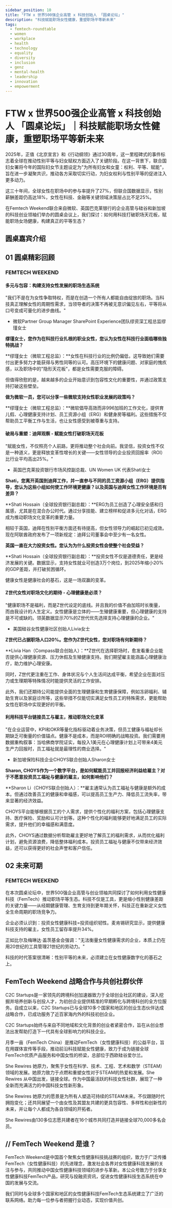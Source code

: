 ```yaml
---
sidebar_position: 10
title: "FTW x 世界500强企业高管 x 科技创始人 「圆桌论坛」"
description: "科技赋能职场女性健康，重塑职场平等新未来"
tags:
  - femtech-roundtable
  - women
  - workplace
  - health
  - technology
  - equality
  - diversity
  - inclusion
  - genz
  - mental-health
  - leadership
  - innovation
  - empowerment
---
```


# FTW x 世界500强企业高管 x 科技创始人 「圆桌论坛」｜科技赋能职场女性健康，重塑职场平等新未来

2025年，正值《北京宣言》和《行动纲领》通过30周年，这一里程碑式的事件标志着全球在推动性别平等与妇女赋权方面迈入了关键阶段。在这一背景下，联合国妇女署将今年的国际妇女节主题设定为"为所有妇女和女童：权利、平等、赋能"，旨在进一步凝聚共识，推动各方采取切实行动，为妇女权利与性别平等的促进注入更多动力。

这三十年间，全球女性在职场中的参与率提升了27%，但联合国数据显示，性别薪酬差距仍高达18%，女性在科技、金融等关键领域决策层占比不足25%。

在Femtech Weekend联合来自微软、英国巴克莱银行的企业高管与硅谷和新加坡的科技创业领袖们举办的圆桌会议上，我们探讨：如何用科技打破职场天花板，赋能职场女场健康，构建真正的平等生态？
## 圆桌嘉宾介绍

## 01 圆桌精彩回顾

### FEMTECH WEEKEND

#### 多元与包容：构建支持女性发展的职场生态系统

"我们不是在为女性争取特权，而是在创造一个所有人都能自由绽放的职场。当科技真正理解女性的周期性需求，当领导者的决策不再被无意识偏见左右，平等将从口号变成可量化的进步曲线。"

- 微软Partner Group Manager SharePoint Experience团队缪资深工程总监缪瑾女士

**缪瑾女士，您作为在科技行业扎根的职业女性，您认为女性在科技行业面临哪些独特挑战？**

**缪瑾女士（微软工程总监）：**女性在科技行业的比例仍偏低，这导致她们需要付出更多努力才能获得与男性同等的认可。高压环境下的健康问题、对家庭的愧疚感，以及职场中的"隐形天花板"，都是女性需要克服的障碍。

但值得欣慰的是，越来越多的企业开始意识到包容性文化的重要性，并通过政策支持打破这些壁垒。

**做为微软一员，您可以分享一些微软支持女性职业发展的政策吗？**

**缪瑾女士（微软工程总监）：**微软倡导高效而非996加班的工作文化，提供育儿假、心理健康支持计划、员工资源小组（ERG）和健身房等福利。这些措施不仅帮助员工平衡工作与生活，也让女性感受到被尊重与支持。

#### 破局与重塑：迪拜观察 - 赋能女性打破职场天花板

"赋能女性，不仅照亮个人前路，更将推动整个社会向前。我坚信，投资女性不仅是一种道义，更是释放变革性增长的关键——女性领导的企业投资回报率（ROI）比行业平均高出25%。"

- 英国巴克莱投资银行市场风控副总裁、UN Women UK 代表Shati女士

**Shati，您离开英国到迪拜工作，并一直参与不同的员工资源小组（ERG）提供指导，您认为这些小组如何使工作环境更健康？以及英国与迪拜女性工作环境是否有差异？**

**Shati Hossain（全球投资银行副总裁）：**ERG为员工创造了心理安全感和归属感，尤其是在混合办公时代。通过分享技能、建立榜样和促进多元化对话，ERG成为推动职场文化变革的重要力量。

相较于英国，迪拜在性别平衡方面还有待提高，但女性领导力的崛起已初见成效。现在阿联酋政府发布了一项新规定：迪拜公司董事会中至少有一名女性。

**英国一直在大力投资女性。您认为为什么投资女性会使整个社会受益？**

**Shati Hossain（全球投资银行副总裁）：**投资女性不仅是道德责任，更是经济发展的关键。数据显示，支持女性就业可创造3万个岗位，到2025年缩小20%的GDP差距，并打破贫困循环。

健康女性是健康社会的基石，这是一场双赢的变革。

#### Z世代女性对职场文化的期待 - 心理健康是必须？

"健康职场不是福利，而是Z世代设定的底线。并且我的价值不由加班时长衡量，而由我设计的人生定义。女性健康是立体的——生殖健康重要，但心理健康的支持是不可或缺的。领英数据显示70%的Z世代优先选择支持心理健康的企业。"

- 美国硅谷女性健康社区创始人Livia女士

**Z世代已占据职场人口20%。您作为Z世代女性，您对职场有何新期待？**

**Livia Han（Compass联合创始人）：**Z世代在选择职场时，愈发看重企业能否提供心理健康资源、压力休假及生殖健康支持。我们期望雇主能涵盖心理健康治疗，助力维护心理安康。

同时，Z世代更注重在工作、身体状况与个人生活间达成平衡，希望企业在面对压力或生理期等特殊情况时能提供灵活的工作安排。

此外，我们还期待公司能提供全面的生理健康和生育健康保障，例如冻卵福利、辅助生育以及家庭诊所等，这些举措不仅能切实满足女性员工的特殊需求，更能帮助女性在职场中实现更好的平衡。

#### 利用科技平台链接员工与雇主，推动职场文化变革

"在企业运营中，KPI和OKR等量化指标驱动着业务决策，但员工健康与福祉却长期缺乏可衡量的价值锚点。健康不是成本，而是ROI明确的战略投资。我们需要用数据重构叙事：当哈佛商学院证实，每投入1美元在心理健康计划上可带来4美元生产力回报时，员工福祉就是最理性的商业选择。"

- 新加坡保险科技企业CHOYS联合创始人Sharon女士

**Sharon, CHOYS作为一个数字平台，是如何赋能员工并回报经济利益给雇主？对于不愿意投资员工福祉与健康的雇主，如何影响他们？**

**Sharon Li（CHOYS联合创始人）：**雇主通常认为员工福祉与健康是额外的成本。但通过改善员工的健康和幸福感，可以提高员工生产力、降低员工流失率，带来显著的经济效益。

CHOYS平台能够根据员工的个人需求，提供个性化的福利方案，包括心理健康支持、医疗保险、奖励和认可计划等。这种个性化的福利能够更好地满足员工的实际需求，提升他们的幸福感和满意度。

此外，CHOYS通过数据分析帮助雇主更好地了解员工的福利需求，从而优化福利计划，避免资源浪费，降低整体福利成本。投资员工福祉与健康不仅带来经济效益，还可以获得更好的社会声誉和客户信任。

## 02 未来可期

### FEMTECH WEEKEND

在本次圆桌论坛中，世界500强企业高管与创业领袖共同探讨了如何利用女性健康科技（FemTech）推动职场平等生态。科技不仅是工具，更是缩小性别健康差距的关键力量——从经期健康管理、生育支持到更年期关怀，科技正在重新定义女性全生命周期的职场竞争力。

企业必须认识到：投资女性健康科技=投资组织韧性。麦肯锡研究显示，提供健康科技支持的雇主，女性员工留存率提升34%。

正如比尔及梅琳达·盖茨基金会强调："无法衡量女性健康需求的企业，本质上仍在用20世纪的工具管理21世纪的劳动力。"

科技的时代答案很清晰：性别平等的未来，必须建立在女性健康数字化的基石之上。

## FemTech Weekend 战略合作与共创社群伙伴

C2C Startups是一家领先的跨境科创加速器致力于全球创业社区的建设，深入挖掘并培养创新与创投人才，为初创企业提供精准的早期孵化与跨境科创的全方位服务。自成立以来，C2C Startups已与全球10多个国家和地区的创业生态伙伴达成战略合作，已成功服务了近百家海内外的科技初创企业。

C2C Startups始终与来自不同地域和文化背景的创业者紧密合作，旨在从创业想法出发帮助打造下一代具有全球影响力的科技企业。

月季一亩（FemTech China）是推动FemTech（女性健康科技）的公益平台，旨在用媒体宣传等手段，推动前沿科技赋能女性健康，致力于成为链接全球FemTech优质产品服务和中国女性的桥梁，总部位于西欧硅谷爱尔兰。

She Rewires 她原力，聚焦于女性在科学、技术、工程、艺术和数学（STEAM）领域的发展。她原力致力于点燃和重塑女性对于STEAM的热爱和发展。She Rewires 从中国出发，链接全球。作为中国最活跃的科技女性社群，展现了一种全新而充满活力的中国科技女性新形象。

She Rewires 她原力的愿景是为所有人塑造可持续的STEAM未来。不仅跟随时代拥抱变化；还共同展望一个由女性及其盟友共建的更具包容性、多样性和创新性的未来，并让每个人都成为各自领域的开拓者。

She Rewires由130多位志愿共建者在16个城市共同打造并链接全球70,000多名会员。

## // FemTech Weekend 是谁？

FemTech Weekend是中国首个聚焦女性健康科技挑战赛的组织，致力于广泛传播FemTech（女性健康科技）的先进理念，激发社会各界对女性健康科技发展的关注与参与，共同推动中国女性健康科技领域的进步与革新。本公众号致力于分享女性健康科技FemTech产品，研究与投融资资讯，促进女性健康科技生态系统在中国的发展与交流。

我们同时与全球多个国家和地区的女性健康科技FemTech生态系统建立了广泛的联系网络。助力每一位参与者把握行业动态，实现价值共创。 